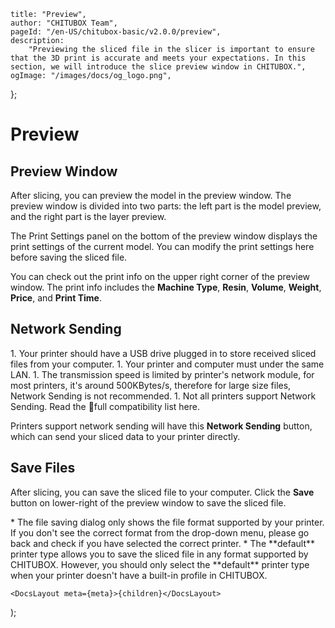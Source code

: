 
	title: "Preview",
	author: "CHITUBOX Team",
	pageId: "/en-US/chitubox-basic/v2.0.0/preview",
	description:
		"Previewing the sliced file in the slicer is important to ensure that the 3D print is accurate and meets your expectations. In this section, we will introduce the slice preview window in CHITUBOX.",
	ogImage: "/images/docs/og_logo.png",
};

# Preview

## Preview Window

After slicing, you can preview the model in the preview window. The preview window is divided into two parts: the left part is the model preview, and the right part is the layer preview.

The Print Settings panel on the bottom of the preview window displays the print settings of the current model. You can modify the print settings here before saving the sliced file.

You can check out the print info on the upper right corner of the preview window. The print info includes the **Machine Type**, **Resin**, **Volume**, **Weight**, **Price**, and **Print Time**.

## Network Sending

<Admonition type="note">
	1. Your printer should have a USB drive plugged in to store received sliced
	files from your computer. 
    1. Your printer and computer must under the same LAN. 
    1. The transmission speed is limited by printer's network module, for
	most printers, it's around 500KBytes/s, therefore for large size files,
	Network Sending is not recommended. 
    1. Not all printers support Network
	Sending. Read the <SpanA href="https://wkhvloo2kw.feishu.cn/docx/Q5nbdGSnfo5EbAxgEwKccN0Rnxe">📃full compatibility list</SpanA> here.
</Admonition>

Printers support network sending will have this **Network Sending** button, which can send your sliced data to your printer directly.

<ImageContainer>
	<AntdImage
		src={
			"/images/docs/en-US/chitubox-basic/2.x.x/011-preview-network-sending.png"
		}
	/>
</ImageContainer>

## Save Files

After slicing, you can save the sliced file to your computer. Click the **Save** button on lower-right of the preview window to save the sliced file.

<ImageContainer>
	<AntdImage
		src={"/images/docs/en-US/chitubox-basic/2.x.x/011-preview-save.png"}
	/>
</ImageContainer>

<Admonition type="note">
	* The file saving dialog only shows the file format supported by your printer. If you don't see the correct format from the drop-down menu, please go back and check if you have selected the correct printer.
    * The **default** printer type allows you to save the sliced file in any format supported by CHITUBOX. However, you should only select the **default** printer type when your printer doesn't have a built-in profile in CHITUBOX.
</Admonition>

	<DocsLayout meta={meta}>{children}</DocsLayout>
);
